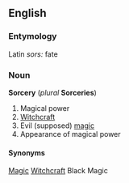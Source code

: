==English==
===Entymology===
Latin ''sors:'' fate

===Noun===
'''Sorcery''' (''plural'' '''Sorceries''')
# Magical power
# [[Witchcraft]]
# Evil (supposed) [[magic]]
# Appearance of magical power
====Synonyms====
[[Magic]]
[[Witchcraft]]
Black Magic